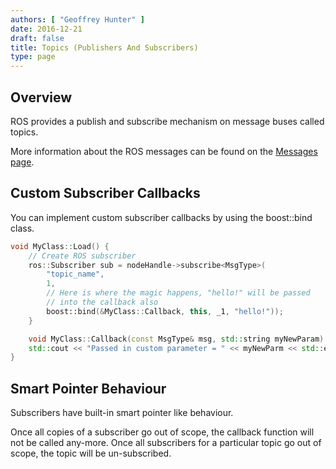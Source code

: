 ```yaml
---
authors: [ "Geoffrey Hunter" ]
date: 2016-12-21
draft: false
title: Topics (Publishers And Subscribers)
type: page
---
```



## Overview

ROS provides a publish and subscribe mechanism on message buses called topics.

More information about the ROS messages can be found on the [Messages page](/robotics/ros/messages).

## Custom Subscriber Callbacks

You can implement custom subscriber callbacks by using the boost::bind class.

```c++    
void MyClass::Load() {
    // Create ROS subscriber
    ros::Subscriber sub = nodeHandle->subscribe<MsgType>(
        "topic_name",
        1,
        // Here is where the magic happens, "hello!" will be passed
        // into the callback also
        boost::bind(&MyClass::Callback, this, _1, "hello!"));
    }

    void MyClass::Callback(const MsgType& msg, std::string myNewParam) {
    std::cout << "Passed in custom parameter = " << myNewParm << std::endl;
}
```

## Smart Pointer Behaviour

Subscribers have built-in smart pointer like behaviour.

Once all copies of a subscriber go out of scope, the callback function will not be called any-more. Once all subscribers for a particular topic go out of scope, the topic will be un-subscribed.
